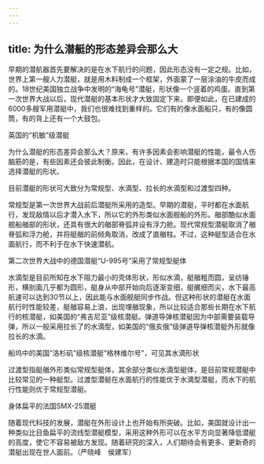 ```yaml
---
---
---
```

title: 为什么潜艇的形态差异会那么大
---




早期的潜航器首先要解决的是在水下航行的问题，因此形态没有一定之规。比如，世界上第一艘人力潜艇，就是用木料制成一个框架，外面蒙了一层涂油的牛皮而成的。18世纪美国独立战争中发明的“海龟号”潜艇，形状像一个竖着的鸡蛋。直到第一次世界大战以后，现代潜艇的基本形状才大致固定下来。即便如此，在已建成的6000多艘军用潜艇中，我们也很难找到重样的。它们有的像水面船只，有的像圆筒，有的背上还有一个大鼓包。

英国的“机敏”级潜艇



为什么潜艇的形态差异会那么大？原来，有许多因素会影响潜艇的性能，最令人伤脑筋的是，有些因素还会彼此制衡。因此，在设计、建造时只能根据本国的国情来选择潜艇的形状。

目前潜艇的形状可大致分为常规型、水滴型、拉长的水滴型和过渡型四种。

常规型是第一次世界大战前后潜艇所采用的造型。早期的潜艇，平时都在水面航行，发现敌情以后才潜入水下，所以它的外形类似水面舰船的外形。艏部酷似水面舰船艏部的形状，还具有很大的艏部脊弧并设有浮力舱。现代常规型潜艇取消了艏脊弧和浮力舱，并将艇艏的前倾角取消，改成了直艏柱。不过，这种艇型适合在水面航行，而不利于在水下快速潜航。

第二次世界大战中的德国潜艇“U-995号”采用了常规型艇体



水滴型是目前所知在水下阻力最小的壳体形状，形似水滴，艇艏粗而圆，呈纺锤形，横剖面几乎都为圆形，艇身从中部开始向后逐渐变细，艇艉细而尖，水下最高航速可以达到30节以上，因此能与水面舰艇同步作战。但这种形状的潜艇在水面航行时性能较差，艇艏容易上浪，出现埋艏现象，所以比较适合那些长期在水下航行的核潜艇，如美国的“弗吉尼亚”级核潜艇。弹道导弹核潜艇因为中部需要装载导弹，所以一般采用拉长了的水滴型，如美国的“俄亥俄”级弹道导弹核潜艇外形就像拉长的水滴。

船坞中的美国“洛杉矶”级核潜艇“格林维尔号”，可见其水滴形状



过渡型指艇艏外形类似常规型艇体，其余部分类似水滴型艇体，是目前常规潜艇中比较常见的一种艇型。过渡型潜艇在水面航行的性能优于水滴型潜艇，而水下的航行性能则优于常规型潜艇。

身体扁平的法国SMX-25潜艇



随着现代科技的发展，潜艇在外形设计上也开始有所突破。比如，美国就设计出一种类似比目鱼扁平的流线型潜艇模型，采用这种外形可以在水平方向显著降低潜艇的高度，使它不容易被敌方发现。随着研究的深入，人们期待会有更多、更新奇的潜艇出现在世人面前。（严晓峰　侯建军）